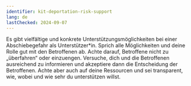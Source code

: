 ```yaml
---
identifier: kit-deportation-risk-support
lang: de
lastChecked: 2024-09-07
---
```


Es gibt vielfältige und konkrete Unterstützungsmöglichkeiten bei einer Abschiebegefahr als Unterstützer\*in.
Sprich alle Möglichkeiten und deine Rolle gut mit den Betroffenen ab. Achte darauf, Betroffene nicht zu „überfahren“ oder einzuengen. Versuche, dich und die Betroffenen ausreichend zu informieren und akzeptiere dann die Entscheidung der Betroffenen.
Achte aber auch auf deine Ressourcen und sei transparent, wie, wobei und wie sehr du unterstützen willst.